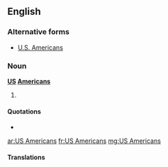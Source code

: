 ==English==

===Alternative forms===
* [[U.S. Americans]]

===Noun===
'''[[US]] [[Americans]]'''

# {{plural of|US American}}

====Quotations====
* {{seeCites}}

[[ar:US Americans]]
[[fr:US Americans]]
[[mg:US Americans]]

====Translations====
{{trans-top|inhabitant or citizen of the United States of America}}

{{trans-bottom}}